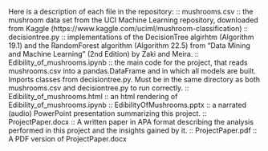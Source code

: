 Here is a description of each file in the repository:
	:: mushrooms.csv :: the mushroom data set from the UCI Machine Learning repository, downloaded from Kaggle (https://www.kaggle.com/uciml/mushroom-classification)
	:: decisiontree.py :: implementations of the DecisionTree algirhtm (Algorithm 19.1) and the RandomForest algorithm (Algorithm 22.5) from "Data Mining and Machine Learning" (2nd Edition) by Zaki and Meira.
	:: Edibility_of_mushrooms.ipynb :: the main code for the project, that reads mushrooms.csv into a pandas.DataFrame and in which all models are built.  Imports classes from decisiontree.py.  Must be in the same directory as both mushrooms.csv and decisiontree.py to run correctly.
	:: Edibility_of_mushrooms.html :: an html rendering of Edibility_of_mushrooms.ipynb
	:: EdibilityOfMushrooms.pptx :: a narrated (audio) PowerPoint presentation summarizing this project.
	:: ProjectPaper.docx :: A written paper in APA format describing the analysis performed in this project and the insights gained by it.
	:: ProjectPaper.pdf :: A PDF version of ProjectPaper.docx
